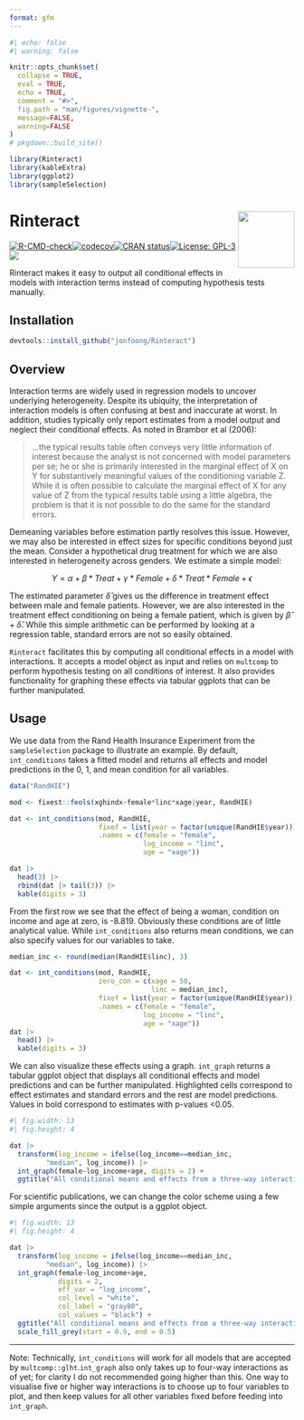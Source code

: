 ---
format: gfm
---

```{r}
#| echo: false
#| warning: false

knitr::opts_chunk$set(
  collapse = TRUE,
  eval = TRUE,
  echo = TRUE,
  comment = "#>",
  fig.path = "man/figures/vignette-",
  message=FALSE,
  warning=FALSE
)
# pkgdown::build_site()

library(Rinteract)
library(kableExtra)
library(ggplot2)
library(sampleSelection)
```

# Rinteract <img src='man/figures/sticker.png' style="float:right; height:100px;"/>

[![R-CMD-check](https://github.com/jonfoong/Rinteract/actions/workflows/R-CMD-check.yaml/badge.svg)](https://github.com/jonfoong/Rinteract/actions/workflows/R-CMD-check.yaml)[![codecov](https://codecov.io/github/jonfoong/Rinteract/branch/main/graph/badge.svg?token=2SOK4T1220)](https://codecov.io/github/jonfoong/Rinteract)[![CRAN status](https://www.r-pkg.org/badges/version/Rinteract)](https://CRAN.R-project.org/package=Rinteract)[![License: GPL-3](https://img.shields.io/badge/license-GPL--3-blue.svg)](https://cran.r-project.org/web/licenses/GPL-3)[![](https://img.shields.io/badge/devel%20version-0.1.0-blue.svg)](https://github.com/jonfoong/Rinteract)

Rinteract makes it easy to output all conditional effects in models with interaction terms instead of computing hypothesis tests manually.

## Installation

```{r install, eval=FALSE}
devtools::install_github("jonfoong/Rinteract")
```

## Overview

Interaction terms are widely used in regression models to uncover underlying heterogeneity. Despite its ubiquity, the interpretation of interaction models is often confusing at best and inaccurate at worst. In addition, studies typically only report estimates from a model output and neglect their conditional effects. As noted in Brambor et al (2006):

> ...the typical results table often conveys very little information of interest because the analyst is not concerned with model parameters per se; he or she is primarily interested in the marginal effect of X on Y for substantively meaningful values of the conditioning variable Z. While it is often possible to calculate the marginal effect of X for any value of Z from the typical results table using a little algebra, the problem is that it is not possible to do the same for the standard errors.

Demeaning variables before estimation partly resolves this issue. However, we may also be interested in effect sizes for specific conditions beyond just the mean. Consider a hypothetical drug treatment for which we are also interested in heterogeneity across genders. We estimate a simple model:

$$Y = \alpha + \beta * Treat + \gamma * Female + \delta * Treat * Female+\epsilon$$


The estimated parameter $\hat{\delta}$ gives us the difference in treatment effect between male and female patients. However, we are also interested in the treatment effect conditioning on being a female patient, which is given by $\hat{\beta} + \hat{\delta}$. While this simple arithmetic can be performed by looking at a regression table, standard errors are not so easily obtained. 

`Rinteract` facilitates this by computing all conditional effects in a model with interactions. It accepts a model object as input and relies on `multcomp` to perform hypothesis testing on all conditions of interest. It also provides functionality for graphing these effects via tabular ggplots that can be further manipulated. 

## Usage

We use data from the Rand Health Insurance Experiment from the `sampleSelection` package to illustrate an example. By default, `int_conditions` takes a fitted model and returns all effects and model predictions in the 0, 1, and mean condition for all variables. 

```{r}
data("RandHIE")

mod <- fixest::feols(xghindx~female*linc*xage|year, RandHIE)

dat <- int_conditions(mod, RandHIE,
                      fixef = list(year = factor(unique(RandHIE$year))),
                      .names = c(female = "female",
                                 log_income = "linc",
                                 age = "xage"))

dat |> 
  head(3) |>
  rbind(dat |> tail(3)) |>
  kable(digits = 3)

```

From the first row we see that the effect of being a woman, condition on income and age at zero, is -8.819. Obviously these conditions are of little analytical value. While `int_conditions` also returns mean conditions, we can also specify values for our variables to take. 

```{r}

median_inc <- round(median(RandHIE$linc), 3)

dat <- int_conditions(mod, RandHIE,
                      zero_con = c(xage = 50,
                                   linc = median_inc),
                      fixef = list(year = factor(unique(RandHIE$year))),
                      .names = c(female = "female",
                                 log_income = "linc",
                                 age = "xage"))
dat |> 
  head() |>
  kable(digits = 3)

```


We can also visualize these effects using a graph. `int_graph` returns a tabular ggplot object that displays all conditional effects and model predictions and can be further manipulated. Highlighted cells correspond to effect estimates and standard errors and the rest are model predictions. Values in bold correspond to estimates with p-values <0.05.

```{r}
#| fig.width: 13
#| fig.height: 4

dat |>
  transform(log_income = ifelse(log_income==median_inc,
         "median", log_income)) |>
  int_graph(female~log_income+age, digits = 2) +
  ggtitle("All conditional means and effects from a three-way interaction")

```
For scientific publications, we can change the color scheme using a few simple arguments since the output is a ggplot object.

```{r}
#| fig.width: 13
#| fig.height: 4

dat |>
  transform(log_income = ifelse(log_income==median_inc,
         "median", log_income)) |>
  int_graph(female~log_income+age, 
            digits = 2,
            eff_var = "log_income",
            col_level = "white",
            col_label = "gray80",
            col_values = "black") +
  ggtitle("All conditional means and effects from a three-way interaction") +
  scale_fill_grey(start = 0.9, end = 0.5)

```


---

Note: Technically, `int_conditions` will work for all models that are accepted by `multcomp::glht`.`int_graph` also only takes up to four-way interactions as of yet; for clarity I do not recommended going higher than this. One way to visualise five or higher way interactions is to choose up to four variables to plot, and then keep values for all other variables fixed before feeding into `int_graph`.

